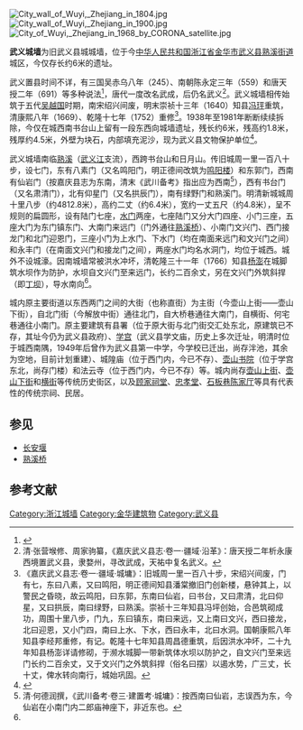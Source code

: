 [[File:City_wall_of_Wuyi,_Zhejiang_in_1804.jpg|thumb]]
[[File:City_wall_of_Wuyi,_Zhejiang_in_1900.jpg|thumb]]
[[File:City_of_Wuyi,_Zhejiang_in_1968_by_CORONA_satellite.jpg|thumb]]

'''武义城墙'''为旧武义县城城墙，位于今[[中华人民共和国|中华人民共和国]][[浙江省|浙江省]][[金华市|金华市]][[武义县|武义县]][[熟溪街道|熟溪街道]]城区，今仅存长约6米的遗址。

武义置县时间不详，有三国吴赤乌八年（245）、南朝陈永定三年（559）和唐天授二年（691）等多种说法<ref>{{cite journal zh |author=赵瑶丹、方如金|title=《浙江省武义县始置县时间新考》|journal=温州大学学报（社会科学版）|date=2016年1月|pages=103-109}}</ref>，唐代一度改名武成，后仍名武义<ref>清·张营堠修、周家驹纂，《嘉庆武义县志·卷一·疆域·沿革》：唐天授二年析永康西境置武义县，隶婺州，寻改武成，天祐中复名武义。</ref>。武义城墙相传始筑于五代[[吴越国|吴越国]]时期，南宋绍兴间废，明末崇祯十三年（1640）知县[[冯玶|冯玶]]重筑，清康熙八年（1669）、乾隆十七年（1752）重修<ref name="嘉庆县志">《嘉庆武义县志·卷一·疆域·城墉》：旧城周一里一百八十步，宋绍兴间废，门有七，东曰八素，又曰鸣阳，明正德间知县潘棠撤旧门创新楼，悬钟其上，以警民之昏晓，故云鸣阳，曰东郭，东南曰仙岩，曰书台，又曰肃清，北曰仰星，又曰拱辰，南曰绿野，曰熟溪。崇祯十三年知县冯坪创始，合邑筑砌成功，周围十里八步，门九，东曰镇东，南曰来远，又上南曰文兴，西曰接龙，北曰迎恩，又小门四，南曰上水、下水，西曰永丰，北曰水洞。国朝康熙八年知县李经邦重修，有记。乾隆十七年知县周昌德重筑，后因洪水冲坏，二十九年知县杨澎详请修砌，于濒水城脚一带新筑体水坝以防护之，自文兴门至来远门长约二百余丈，又于文兴门之外筑斜捍（俗名曰摆）以遏水势，广三丈，长十丈，俾水转向南行，城始巩固。</ref>。1938年至1981年断断续续拆除，今仅在城西南书台山上留有一段东西向城墙遗址，残长约6米，残高约1.8米，残厚约4.5米，外壁为块石，内部填充泥沙，现为武义县文物保护单位<ref>{{cite web |url=http://wynews.zjol.com.cn/wynews/system/2020/04/10/032408033.shtml|title =《心中的城墙永不倒——一帧旧照片钩出的城墙故事》|accessdate=2021-02-26|author=朱连法 |publisher=武义新闻网}}</ref>。

武义城墙南临[[熟溪|熟溪]]（[[武义江|武义江]]支流），西跨书台山和日月山。传旧城周一里一百八十步，设七门，东有八素门（又名鸣阳门，明正德间改筑为[[鸣阳楼|鸣阳楼]]）和东郭门，西南有仙岩门（按嘉庆县志为东南，清末《武川备考》指出应为西南<ref>清·何德润撰，《武川备考·卷三·建置考·城墉》：按西南曰仙岩，志误西为东，今仙岩在小南门内二郎庙神座下，非近东也。</ref>），西有书台门（又名肃清门），北有仰星门（又名拱辰门），南有绿野门和熟溪门。明清新城城周十里八步（约4812.8米），高约二丈（约6.4米），宽约一丈五尺（约4.8米），呈不规则的扁圆形，设有陆门七座，[[水门|水门]]两座，七座陆门又分大门四座、小门三座，五座大门为东门镇东门、大南门来远门（门外通往[[熟溪桥|熟溪桥]]）、小南门文兴门、西门接龙门和北门迎恩门，三座小门为上水门、下水门（均在南面来远门和文兴门之间）和永丰门（在南面文兴门和接龙门之间），两座水门均名水洞门，均位于城西。城外不设城濠。因南城墙常被洪水冲坏，清乾隆三十一年（1766）知县[[杨澎|杨澎]]在城脚筑水坝作为防护，水坝自文兴门至来远门，长约二百余丈，另在文兴门外筑斜捍（即[[丁坝|丁坝]]），导水南向<ref name="嘉庆县志" />。
 
城内原主要街道以东西两门之间的大街（也称直街）为主街（今壶山上街——壶山下街），自北门街（今解放中街）通往北门，自大桥巷通往大南门，自横街、何宅巷通往小南门。原主要建筑有县署（位于原大街与北门街交汇处东北，原建筑已不存，其址今仍为武义县政府）、[[武义文庙|学宫]]（武义县学文庙，历史上多次迁址，明清时位于城西南隅，1949年后曾作为武义县第一中学，今学校已迁出，尚存泮池，其余为空地，目前计划重建）、城隍庙（位于西门内，今已不存）、[[壶山书院|壶山书院]]（位于学宫东北，尚存门楼）和法云寺（位于西门内，今已不存）等。城内尚存[[壶山上街|壶山上街]]、[[壶山下街|壶山下街]]和[[横街_(武义)|横街]]等传统历史街区，以及[[顾家祠堂|顾家祠堂]]、[[忠孝堂|忠孝堂]]、[[石板巷陈家厅|石板巷陈家厅]]等具有代表性的传统宗祠、民居。

== 参见 ==
*[[长安堰|长安堰]]
*[[熟溪桥|熟溪桥]]

== 参考文献 ==
{{Reflist|2}}
{{Commons category|City wall of Wuyi, Zhejiang}}
{{浙江省境内的古城墙}}

{{DEFAULTSORT:W武}}
[[Category:浙江城墙|Category:浙江城墙]]
[[Category:金华建筑物|Category:金华建筑物]]
[[Category:武义县|Category:武义县]]